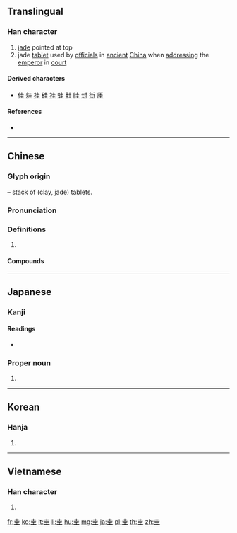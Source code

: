 {{also|丰}}
==Translingual==
{{stroke order|strokes=6}}

===Han character===
{{Han char|rn=32|rad=土|as=03|sn=6|four=40104|canj=GG|ids=⿱土土}}

# [[jade]] pointed at top
# jade [[tablet]] used by [[official]]s in [[ancient]] [[China]] when [[address]]ing the [[emperor]] in [[court]]

====Derived characters====
* [[佳]] [[烓]] [[桂]] [[硅]] [[袿]] [[蛙]] [[鞋]] [[眭]] [[封]] [[街]] [[厓]]

====References====
* {{Han ref|kx=0224.020|dkj=04887|dj=0456.050|hdz=10418.050|uh=572D|ud=22317|bh=A663|bd=42595}}

----

==Chinese==
{{zh-forms}}

===Glyph origin===
{{Han etym}}
{{Han compound|土|土|ls=p}} – stack of (clay, jade) tablets.

===Pronunciation===
{{zh-pron
|m=guī
|c=gwai1
|mc=y
|oc=y
|cat=
}}

===Definitions===
{{zh-hanzi}}

# {{rfdef|zh}}

====Compounds====
{{zh-der|一刀圭|不見圭角|不露圭角|介圭|刀圭|圭亞那 |圭玉|圭璋|圭璧|圭窬|圭竇|圭臬|圭蓽|圭表|圭角|圭門|奉為圭臬|巴拉圭|巴拉圭河|日圭|析圭分土|析圭擔爵|烏拉圭|琬圭|琰圭|瑱圭|白圭|白圭之玷|穀圭|篳門圭窬|篳門圭竇|蓽門圭竇|躬圭|鎮圭}}

----

==Japanese==

===Kanji===
{{ja-kanji|grade=|rs=土03}}

====Readings====
* {{ja-readings|goon=[[け]] (ke)|kanon=[[けい]] (kei)|kun=[[たま]] (tama)}}

===Proper noun===
{{ja-pos|proper|けい}}

# {{given name|unisex|lang=ja|sort=けい}}

----

==Korean==

===Hanja===
{{ko-hanja|hangeul=규|rv=gyu|mr=kyu|y=kyu}}

# {{defn|lang=ko|sort=土03}}

----

==Vietnamese==

===Han character===
{{vi-hantu|[[quê]], [[khoai]], [[khuê]], [[que]]|rs=土03}}

# {{defn|lang=vi|sort=土03}}

[[fr:圭]]
[[ko:圭]]
[[it:圭]]
[[li:圭]]
[[hu:圭]]
[[mg:圭]]
[[ja:圭]]
[[pl:圭]]
[[th:圭]]
[[zh:圭]]